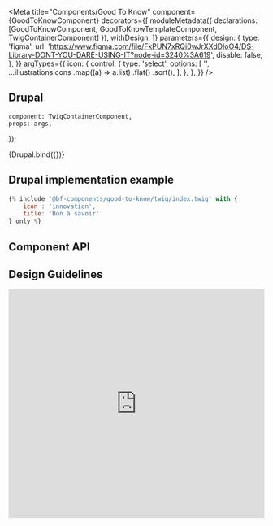 
<Meta
    title="Components/Good To Know"
    component={GoodToKnowComponent}
    decorators={[
        moduleMetadata({ declarations: [GoodToKnowComponent, GoodToKnowTemplateComponent, TwigContainerComponent] }),
        withDesign,
    ]}
    parameters={{
        design: {
            type: 'figma',
            url: 'https://www.figma.com/file/FkPUN7xRQi0wJrXXdDIoO4/DS-Library-DONT-YOU-DARE-USING-IT?node-id=3240%3A619',
            disable: false,
        },
    }}
    argTypes={{
        icon: {
            control: {
                type: 'select',
                options: [
                    '',
                    ...illustrationsIcons
                        .map((a) => a.list)
                        .flat()
                        .sort(),
                ],
            },
        },
    }}
/>

## Drupal

    component: TwigContainerComponent,
    props: args,
});

<Canvas withSource="none">
    <Story
        name="Drupal"
        height="300px"
        args={{
            elementPath: 'components/good-to-know/_doc/template.drupal',
            label: 'Good To Know',
            title: 'Bon à savoir',
            icon: 'innovation',
            description:
                'Lorem ipsum dolor sit amet, consectetur adipiscing elit, sed do eiusmod tempor incididunt ut labore et dolore magna aliqua. Ut enim ad minim veniam, quis nostrud exercitation ullamco laboris nisi ut aliquip ex ea commodo consequat. Duis aute irure dolor in reprehenderit in voluptate velit esse cillum dolore eu fugiat nulla pariatur. Excepteur sint occaecat cupidatat non proident, sunt in culpa qui officia deserunt mollit anim id est laborum.',
        }}
    >
        {Drupal.bind({})}
    </Story>
</Canvas>

## Drupal implementation example

```jsx
{% include '@bf-components/good-to-know/twig/index.twig' with {
    icon : 'innovation',
    title: 'Bon à savoir'
} only %}
```

<!--
## Angular

    component: GoodToKnowTemplateComponent,
    props: args,
});

<Canvas withSource="none">
    <Story
        name="Angular"
        args={{
            label: 'Good To Know',
        }}
    >
        {Angular.bind({})}
    </Story>
</Canvas>

## Angular implementation example

Please, read the [Implementation Page](/?path=/docs/implementation-angular--page).

-->

## Component API

<ArgsTable of={GoodToKnowComponent} />

## Design Guidelines

<iframe
    width="100%"
    height="450"
    src="https://www.figma.com/embed?embed_host=share&url=https%3A%2F%2Fwww.figma.com%2Ffile%2FFkPUN7xRQi0wJrXXdDIoO4%2FDS-Library-DONT-YOU-DARE-USING-IT%3Fnode-id%3D3240%253A619&chrome=DOCUMENTATION"
    frameBorder="0"
    allowFullScreen
></iframe>

